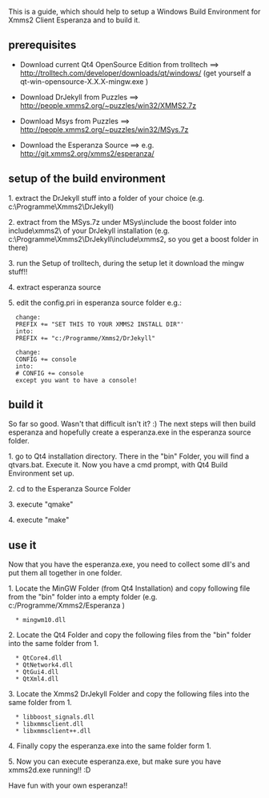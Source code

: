 This is a guide, which should help to setup a Windows Build Environment for Xmms2 Client Esperanza and to build it.

== prerequisites ==
* Download current Qt4 OpenSource Edition from trolltech ==> http://trolltech.com/developer/downloads/qt/windows/ (get yourself a qt-win-opensource-X.X.X-mingw.exe )

* Download DrJekyll from Puzzles ==> http://people.xmms2.org/~puzzles/win32/XMMS2.7z

* Download Msys from Puzzles ==> http://people.xmms2.org/~puzzles/win32/MSys.7z

* Download the Esperanza Source ==> e.g. http://git.xmms2.org/xmms2/esperanza/




== setup of the build environment ==
1. extract the DrJekyll stuff into a folder of your choice (e.g. c:\Programme\Xmms2\DrJekyll)

2. extract from the MSys.7z under MSys\include the boost folder into include\xmms2\ of your DrJekyll installation (e.g. c:\Programme\Xmms2\DrJekyll\include\xmms2, so you get a boost folder in there)

3. run the Setup of trolltech, during the setup let it download the mingw stuff!!

4. extract esperanza source

5. edit the config.pri in esperanza source folder e.g.:
   change:
   PREFIX += "SET THIS TO YOUR XMMS2 INSTALL DIR"'
   into:
   PREFIX += "c:/Programme/Xmms2/DrJekyll"

   change:
   CONFIG += console
   into:
   # CONFIG += console
   except you want to have a console!

== build it ==
So far so good. Wasn't that difficult isn't it? :)
The next steps will then build esperanza and hopefully create a esperanza.exe in the esperanza source folder.

1. go to Qt4 installation directory. There in the "bin" Folder, you will find a qtvars.bat. Execute it. Now you have a cmd prompt, with Qt4 Build Environment set up.

2. cd to the Esperanza Source Folder

3. execute "qmake"

4. execute "make"




== use it ==
Now that you have the esperanza.exe, you need to collect some dll's and put them all together in one folder.

1. Locate the MinGW Folder (from Qt4 Installation) and copy following file from the "bin" folder into a empty folder (e.g. c:/Programme/Xmms2/Esperanza )
   * mingwm10.dll

2. Locate the Qt4 Folder and copy the following files from the "bin" folder into the same folder from 1.
   * QtCore4.dll
   * QtNetwork4.dll
   * QtGui4.dll
   * QtXml4.dll

3. Locate the Xmms2 DrJekyll Folder and copy the following files into the same folder from 1.
   * libboost_signals.dll
   * libxmmsclient.dll
   * libxmmsclient++.dll

4. Finally copy the esperanza.exe into the same folder form 1.

5. Now you can execute esperanza.exe, but make sure you have xmms2d.exe running!! :D






Have fun with your own esperanza!!